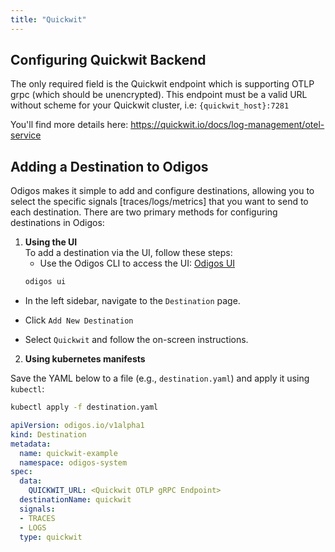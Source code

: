 ---
title: "Quickwit"
---

## Configuring Quickwit Backend

The only required field is the Quickwit endpoint which is supporting OTLP grpc (which should be unencrypted).
This endpoint must be a valid URL without scheme for your Quickwit cluster, i.e: `{quickwit_host}:7281`

You'll find more details here: https://quickwit.io/docs/log-management/otel-service


## Adding a Destination to Odigos

Odigos makes it simple to add and configure destinations, allowing you to select the specific signals [traces/logs/metrics] that you want to send to each destination. There are two primary methods for configuring destinations in Odigos:

1. **Using the UI**  
   To add a destination via the UI, follow these steps:
   - Use the Odigos CLI to access the UI: [Odigos UI](https://docs.odigos.io/cli/odigos_ui)
   ```bash
   odigos ui
    ```
- In the left sidebar, navigate to the `Destination` page.

- Click `Add New Destination`

- Select `Quickwit` and follow the on-screen instructions.



2. **Using kubernetes manifests**

Save the YAML below to a file (e.g., `destination.yaml`) and apply it using `kubectl`:

```bash
kubectl apply -f destination.yaml
```


```yaml
apiVersion: odigos.io/v1alpha1
kind: Destination
metadata:
  name: quickwit-example
  namespace: odigos-system
spec:
  data:
    QUICKWIT_URL: <Quickwit OTLP gRPC Endpoint>
  destinationName: quickwit
  signals:
  - TRACES
  - LOGS
  type: quickwit
```